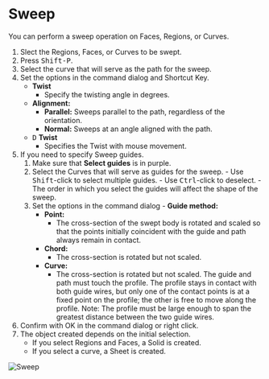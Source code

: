 

# Sweep

<Reference shortcut="Shift-P" command="Sweep" button="Right of Command Bar" />

You can perform a sweep operation on Faces, Regions, or Curves.

1. Slect the Regions, Faces, or Curves to be swept.
2. Press <kbd>Shift-P</kbd>.
3. Select the curve that will serve as the path for the sweep.
4. Set the options in the command dialog and Shortcut Key.
    - **Twist**
      - Specify the twisting angle in degrees.
    - **Alignment:**
      - **Parallel:** Sweeps parallel to the path, regardless of the orientation.
      - **Normal:** Sweeps at an angle aligned with the path.
    - <kbd>D</kbd> **Twist**
      - Specifies the Twist with mouse movement.
5. If you need to specify Sweep guides.
      1. Make sure that **Select guides** is in purple.
      2. Select the Curves that will serve as guides for the sweep.
        - Use <kbd>Shift</kbd>-click to select multiple guides.
        - Use <kbd>Ctrl</kbd>-click to deselect.
        - The order in which you select the guides will affect the shape of the sweep.
      3. Set the options in the command dialog
        - **Guide method:**
          - **Point:**
            - The cross-section of the swept body is rotated and scaled so that the points initially coincident with the guide and path always remain in contact.
          - **Chord:** 
            - The cross-section is rotated but not scaled.
          - **Curve:**
            - The cross-section is rotated but not scaled. The guide and path must touch the profile. The profile stays in contact with both guide wires, but only one of the contact points is at a fixed
          point on the profile; the other is free to move along the profile.
          Note: The profile must be large enough to span the greatest distance between the two guide wires.
6. Confirm with OK in the command dialog or right click.
7. The object created depends on the initial selection.
    - If you select Regions and Faces, a Solid is created.
    - If you select a curve, a Sheet is created.

![Sweep](/img/sweep.gif)
